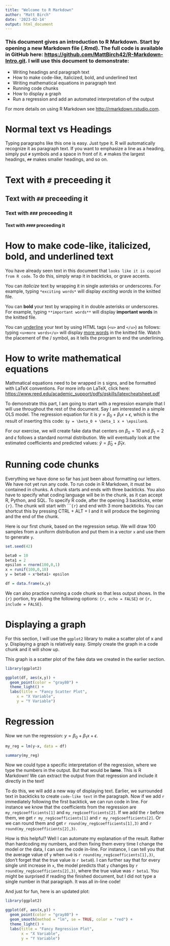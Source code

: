 ---
title: "Welcome to R Markdown"
author: "Matt Birch"
date: '2023-02-14'
output: html_document
---

### This document gives an introduction to R Markdown. Start by opening a new Markdown file (.Rmd). The full code is available in GitHub here: <https://github.com/MattBirch42/R-Markdown-Intro.git>. I will use this document to demonstrate:

* Writing headings and paragraph text
* How to make code-like, italicized, bold, and underlined text
* Writing mathematical equations in paragraph text
* Running code chunks
* How to display a graph
* Run a regression and add an automated interpretation of the output


For more details on using R Markdown see <http://rmarkdown.rstudio.com>.


# Normal text vs Headings

Typing paragraphs like this one is easy. Just type it. R will automatically recognize it as paragraph text. If you want to emphasize a line as a heading, simply put `# ` symbols and a space in front of it. `# ` makes the largest headings, `##` makes smaller headings, and so on.

# Text with `# ` preceeding it
## Text with `## ` preceeding it
### Text with `### ` preceeding it
#### Text with `#### ` preceeding it


# How to make code-like, italicized, bold, and underlined text

You have already seen text in this document that `looks like it is copied from R code`. To do this, simply wrap it in backticks, or grave accents. 

You can *italicize* text by wrapping it in single asterisks or underscores. For example, typing `*exciting words*` will display *exciting words* in the knitted file. 

You can **bold** your text by wrapping it in double asterisks or underscores. For example, typing `**important words**` will display **important words** in the knitted file. 

You can <u>underline</u> your text by using HTML tags (`<u>` and `</u>`) as follows: typing `<u>more words</u>` will display <u>more words</u> in the knitted file. Watch the placement of the / symbol, as it tells the program to end the underlining. 


# How to write mathematical equations

Mathmatical equations need to be wrapped in `$` signs, and be formatted with LaTeX conventions. For more info on LaTeX, click here: <https://www.reed.edu/academic_support/pdfs/qskills/latexcheatsheet.pdf>

To demonstrate this part, I am going to start with a regression example that I will use throughout the rest of the document. Say I am interested in a simple OLS model. The regression equation for it is $y = \beta_0 + \beta_1 x + \epsilon$, which is the result of inserting this code: `$y = \beta_0 + \beta_1 x + \epsilon$`. 

For our exercise, we will create fake data that centers on $\beta_0 = 10$ and $\beta_1 = 2$ and $\epsilon$ follows a standard normal distribution. We will eventually look at the estimated coefficients and predicted values: $\hat y = \hat \beta_0 + \hat \beta_1 x$.


# Running code chunks

Everything we have done so far has just been about formatting our letters. We have not yet run any code. To run code in R Markdown, it must be contained in chunks. A chunk starts and ends with three backticks. You also have to specify what coding language will be in the chunk, as it can accept R, Python, and SQL. To specify R code, after the opening 3 backticks, enter `{r}`. The chunk will start with ````{r}` and end with 3 more backticks. You can shortcut this by pressing CTRL + ALT + I and it will produce the beginning and the end of the chunk. 

Here is our first chunk, based on the regression setup. We will draw 100 samples from a uniform distribution and put them in a vector `x` and use them to generate `y`.

```{r}
set.seed(42)

beta0 = 10
beta1 = 2
epsilon = rnorm(100,0,1)
x = runif(100,0,10)
y = beta0 + x*beta1+ epsilon

df = data.frame(x,y)
```

We can also practice running a code chunk so that less output shows.  In the `{r}` portion, try adding the following options: `{r, echo = FALSE}` or `{r, include = FALSE}`. 


# Displaying a graph

For this section, I will use the `ggplot2` library to make a scatter plot of x and y. Displaying a graph is relatively easy. Simply create the graph in a code chunk and it will show up.

This graph is a scatter plot of the fake data we created in the earlier section. 

```{r}
library(ggplot2)

ggplot(df, aes(x,y)) +
  geom_point(color = "gray80") +
  theme_light() +
  labs(title = "Fancy Scatter Plot",
     x = "X Variable",
     y = "Y Variable")
```

# Regression

Now we run the regression: $y = \beta_0 + \beta_1 x + \epsilon$.

```{r}
my_reg = lm(y~x, data = df)

summary(my_reg)
```
Now we could type a specific interpretation of the regression, where we type the numbers in the output. But that would be **lame**. This is R Markdown! We can extract the output from that regression and include it directly in the text!

To do this, we will add a new way of displaying text. Earlier, we surrounded text in backticks to create `code-like text` in the paragraph. Now if we add `r` immediately following the first backtick, we can run code in line. For instance we know that the coefficients from the regression are `my_reg$coefficients[1]` and `my_reg$coefficients[2]`. If we add the `r` before them, we get `r my_reg$coefficients[1]` and `r my_reg$coefficients[2]`. Or we can round them and get `r round(my_reg$coefficients[1],3)` and `r round(my_reg$coefficients[2],3)`.

How is this helpful? Well I can automate my explanation of the result. Rather than hardcoding my numbers, and then fixing them every time I change the model or the data, I can use the code in-line. For instance, I can tell you that the average value of `y` when `x=0` is `r round(my_reg$coefficients[1],3)`, (don't forget that the true value is `r beta0`). I can further say that for every single unit increase in `x`, the model predicts that `y` changes by `r round(my_reg$coefficients[2],3)`, where the true value was `r beta1`.  You might be surprised if reading the finished document, but I did not type a single number in that paragraph. It was all in-line code!

And just for fun, here is an updated plot:

```{r, echo = FALSE}
library(ggplot2)

ggplot(df, aes(x,y)) +
  geom_point(color = "gray80") +
  geom_smooth(method = "lm", se = TRUE, color = "red") +
  theme_light() +
  labs(title = "Fancy Regression Plot",
       x = "X Variable",
       y = "Y Variable")
```
